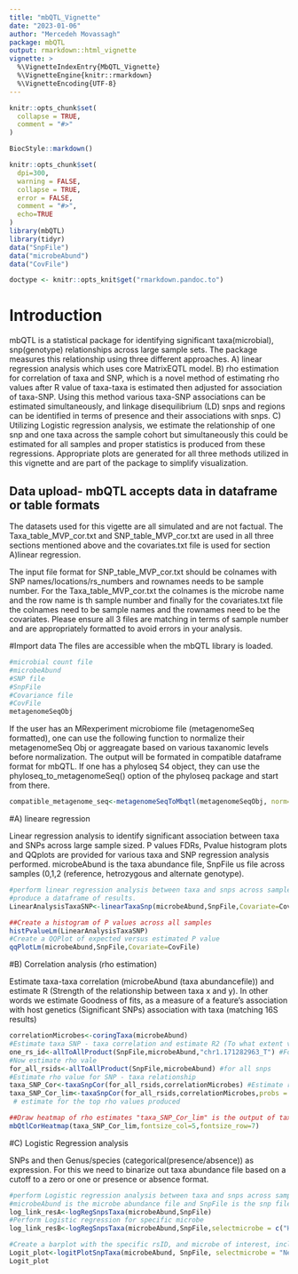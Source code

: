 ```yaml
---
title: "mbQTL_Vignette"
date: "2023-01-06"
author: "Mercedeh Movassagh"
package: mbQTL
output: rmarkdown::html_vignette
vignette: >
  %\VignetteIndexEntry{MbQTL_Vignette}
  %\VignetteEngine{knitr::rmarkdown}
  %\VignetteEncoding{UTF-8}
---
```


```r
knitr::opts_chunk$set(
  collapse = TRUE,
  comment = "#>"
)
```

```r
BiocStyle::markdown()
```

```r
knitr::opts_chunk$set(
  dpi=300,
  warning = FALSE,
  collapse = TRUE,
  error = FALSE,
  comment = "#>",
  echo=TRUE
)
library(mbQTL)
library(tidyr)
data("SnpFile")
data("microbeAbund")
data("CovFile")

doctype <- knitr::opts_knit$get("rmarkdown.pandoc.to")
```

# Introduction

mbQTL is a statistical package for identifying significant taxa(microbial), snp(genotype) relationships across large sample sets. The package measures this relationship using three different approaches. A) linear regression analysis which uses core MatrixEQTL model. B) rho estimation for correlation of taxa and SNP, which is a novel method of estimating rho values after R value of taxa-taxa is estimated then adjusted for association of taxa-SNP. Using this method various taxa-SNP associations can be estimated simultaneously, and linkage disequilibrium (LD) snps and regions can be identified in terms of presence and their associations with snps. C) Utilizing Logistic regression analysis, we estimate the relationship of one snp and one taxa across the sample cohort but simultaneously this could be estimated for all samples and proper statistics is produced from these regressions. Appropriate plots are generated for all three methods utilized in this vignette and are part of the package to simplify visualization.


## Data upload- mbQTL accepts data in dataframe or table formats

The datasets used for this vigette are all simulated and are not factual. The Taxa_table_MVP_cor.txt and SNP_table_MVP_cor.txt are used in all three sections mentioned above and the covariates.txt file is used for section A)linear regression.

The input file format for SNP_table_MVP_cor.txt should be colnames with SNP names/locations/rs_numbers and rownames needs to be sample number. For the Taxa_table_MVP_cor.txt the colnames is the microbe name and the row name is th sample number and finally for the covariates.txt file the colnames need to be sample names and the rownames need to be the covariates. Please ensure all 3 files are matching in terms of sample number and are appropriately formatted to avoid errors in your analysis.

#Import data
The files are accessible when the mbQTL library is loaded. 

```r
#microbial count file
#microbeAbund
#SNP file
#SnpFile
#Covariance file
#CovFile
metagenomeSeqObj
```

If the user has an MRexperiment microbiome file (metagenomeSeq formatted), one can use the following function to normalize their metagenomeSeq Obj or aggreagate based on various taxanomic levels before
normalization. The output will be formated in compatible dataframe format for mbQTL. If one has a phyloseq S4 object, they can use the phyloseq_to_metagenomeSeq() option of the phyloseq package and start from there.
```r
compatible_metagenome_seq<-metagenomeSeqToMbqtl(metagenomeSeqObj, norm=TRUE, log=TRUE, aggregate_taxa="Genus")
```


#A) lineare regression

Linear regression analysis to identify significant association between taxa and SNPs across large sample sized. P values FDRs, Pvalue histogram plots and QQplots are provided for various taxa and SNP regression analysis performed. microbeAbund is the taxa abundance file, SnpFile us file across samples (0,1,2  (reference, hetrozygous and alternate genotype).

```r
#perform linear regression analysis between taxa and snps across samples and
#produce a dataframe of results.
LinearAnalysisTaxaSNP<-linearTaxaSnp(microbeAbund,SnpFile,Covariate=CovFile)
```

```r
##Create a histogram of P values across all samples
histPvalueLm(LinearAnalysisTaxaSNP)
#Create a QQPlot of expected versus estimated P value
qqPlotLm(microbeAbund,SnpFile,Covariate=CovFile)
```

#B) Correlation analysis (rho estimation)

Estimate taxa-taxa correlation (microbeAbund (taxa abundancefile)) and estimate R (Strength of the relationship between taxa x and y). In other words we estimate Goodness of fits, as a measure of a feature’s association with host genetics (Significant SNPs) association with taxa (matching 16S results)

```r
correlationMicrobes<-coringTaxa(microbeAbund)
#Estimate taxa SNP - taxa correlation and estimate R2 (To what extent variance in one taxa explains the variance in snp)
one_rs_id<-allToAllProduct(SnpFile,microbeAbund,"chr1.171282963_T") #For a specific snp
#Now estimate rho vale 
for_all_rsids<-allToAllProduct(SnpFile,microbeAbund) #for all snps
#Estimate rho value for SNP - taxa relationship
taxa_SNP_Cor<-taxaSnpCor(for_all_rsids,correlationMicrobes) #Estimate rho for all combinations of snp-taxa and taxa-taxa relationships
taxa_SNP_Cor_lim<-taxaSnpCor(for_all_rsids,correlationMicrobes,probs = c(0.0001, 0.9999))
 # estimate for the top rho values produced
```

```r
##Draw heatmap of rho estimates "taxa_SNP_Cor_lim" is the output of taxaSnpCor(). You can use other pheatmap settings for extra annotation
mbQtlCorHeatmap(taxa_SNP_Cor_lim,fontsize_col=5,fontsize_row=7)
```
#C) Logistic Regression analysis

SNPs and then Genus/species (categorical(presence/absence)) as expression. For this we need to binarize out taxa abundance file based on a cutoff to a zero or one or presence or absence format. 

```r
#perform Logistic regression analysis between taxa and snps across samples
#microbeAbund is the microbe abundance file and SnpFile is the snp file (0,1,2) values
log_link_resA<-logRegSnpsTaxa(microbeAbund,SnpFile)
#Perform Logistic regression for specific microbe
log_link_resB<-logRegSnpsTaxa(microbeAbund,SnpFile,selectmicrobe = c("Haemophilus"))
```

```r
#Create a barplot with the specific rsID, and microbe of interest, including the genotype information for the reference versus alternate versus hetrozygous alleles and and presence absecence of microbe of interest.
Logit_plot<-logitPlotSnpTaxa(microbeAbund, SnpFile, selectmicrobe = "Neisseria", rsID="chr2.241072116_A", ref="GG", alt="AA",het="AG")
Logit_plot
```

